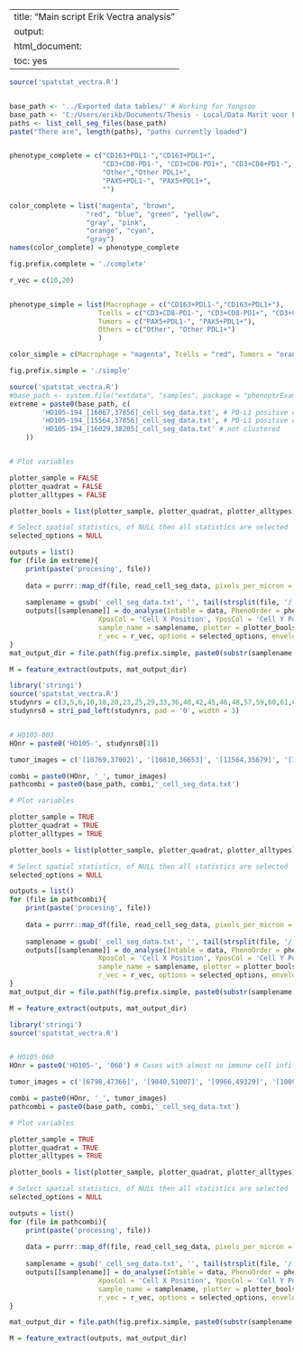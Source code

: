 
---
title: "Main script Erik Vectra analysis"
output:
  html_document:
    toc: yes
---


```r
source('spatstat_vectra.R')


base_path <- '../Exported data tables/' # Working for Yongsoo
base_path <- 'C:/Users/erikb/Documents/Thesis - Local/Data Marit voor Erik Bosch/Erik Bosch/Data complete phenotyping/HO105_Exported data tables/' # working for Erik
paths <- list_cell_seg_files(base_path)
paste("There are", length(paths), "paths currently loaded")


phenotype_complete = c("CD163+PDL1-","CD163+PDL1+",
                       "CD3+CD8-PD1-", "CD3+CD8-PD1+", "CD3+CD8+PD1-", "CD3+CD8+PD1+",
                       "Other","Other PDL1+",
                       "PAX5+PDL1-", "PAX5+PDL1+",
                       "")

color_complete = list("magenta", "brown",
                   "red", "blue", "green", "yellow",
                   "gray", "pink",
                   "orange", "cyan",
                   "gray")
names(color_complete) = phenotype_complete

fig.prefix.complete = './complete'

r_vec = c(10,20)


phenotype_simple = list(Macrophage = c("CD163+PDL1-","CD163+PDL1+"),
                      Tcells = c("CD3+CD8-PD1-", "CD3+CD8-PD1+", "CD3+CD8+PD1-", "CD3+CD8+PD1+"),
                      Tumors = c("PAX5+PDL1-", "PAX5+PDL1+"),
                      Others = c("Other", "Other PDL1+")
                      )

color_simple = c(Macrophage = "magenta", Tcells = "red", Tumors = "orange", Others = "gray")

fig.prefix.simple = './simple'
```


```r
source('spatstat_vectra.R')
#base_path <- system.file("extdata", "samples", package = "phenoptrExamples")
extreme = paste0(base_path, c(
		'HO105-194_[16067,37856]_cell_seg_data.txt', # PD-L1 positive cluster + Tumor cluster
		'HO105-194_[15564,37856]_cell_seg_data.txt', # PD-L1 positive cluster + Tumor cluster
		'HO105-194_[16029,38205]_cell_seg_data.txt' # not clustered
	))


# Plot variables

plotter_sample = FALSE
plotter_quadrat = FALSE
plotter_alltypes = FALSE

plotter_bools = list(plotter_sample, plotter_quadrat, plotter_alltypes)

# Select spatial statistics, of NULL then all statistics are selected
selected_options = NULL

outputs = list()
for (file in extreme){
	print(paste('procesing', file))
    
	data = purrr::map_df(file, read_cell_seg_data, pixels_per_micron = getOption("phenoptr.pixels.per.micron"))
    
  	samplename = gsub('_cell_seg_data.txt', '', tail(strsplit(file, '/')[[1]],1))
	outputs[[samplename]] = do_analyse(Intable = data, PhenoOrder = phenotype_simple, ColsOrder = color_simple,
                      XposCol = 'Cell X Position', YposCol = 'Cell Y Position', PhenoCol = 'Phenotype',
                      sample_name = samplename, plotter = plotter_bools, fig.prefix = fig.prefix.simple, fig.width = 720, fig.height = 720,
                      r_vec = r_vec, options = selected_options, envelope = TRUE)
}
mat_output_dir = file.path(fig.prefix.simple, paste0(substr(samplename,1,9),'_output'))

M = feature_extract(outputs, mat_output_dir)
```

```r
library('stringi')
source('spatstat_vectra.R')
studynrs = c(3,5,6,10,18,20,23,25,29,33,36,40,42,45,46,48,57,59,60,61,62,65,70,73,75,79,80,81,83,85,87,89,95,96,97,98,101,104,106,107,111,113,116,117,120,121,123,124,126,127,128,130,132,135,136,137,138,139,140,141,145,146,149,150,153,156,158,159,160,165,169,170,171,174,176,179,180,181,182,183,184,186,189,191,194,195,196,199,202)
studynrs0 = stri_pad_left(studynrs, pad = '0', width = 3)


# HO105-003
HOnr = paste0('HO105-', studynrs0[1])

tumor_images = c('[10769,37002]', '[10810,36653]', '[11564,35679]', '[11808,35330]', '[12707,36558]', '[12737,35493]', '[13300,37102]', '[14396,36315]')

combi = paste0(HOnr, '_', tumor_images)
pathcombi = paste0(base_path, combi,'_cell_seg_data.txt')

# Plot variables

plotter_sample = TRUE
plotter_quadrat = TRUE
plotter_alltypes = TRUE

plotter_bools = list(plotter_sample, plotter_quadrat, plotter_alltypes)

# Select spatial statistics, of NULL then all statistics are selected
selected_options = NULL

outputs = list()
for (file in pathcombi){
	print(paste('procesing', file))
    
	data = purrr::map_df(file, read_cell_seg_data, pixels_per_micron = getOption("phenoptr.pixels.per.micron"))
    
  	samplename = gsub('_cell_seg_data.txt', '', tail(strsplit(file, '/')[[1]],1))
	outputs[[samplename]] = do_analyse(Intable = data, PhenoOrder = phenotype_simple, ColsOrder = color_simple,
                      XposCol = 'Cell X Position', YposCol = 'Cell Y Position', PhenoCol = 'Phenotype',
                      sample_name = samplename, plotter = plotter_bools, fig.prefix = fig.prefix.simple, fig.width = 720, fig.height = 720,
                      r_vec = r_vec, options = selected_options, envelope = TRUE)
}
mat_output_dir = file.path(fig.prefix.simple, paste0(substr(samplename,1,9),'_output'))

M = feature_extract(outputs, mat_output_dir)
```

```r
library('stringi')
source('spatstat_vectra.R')


# HO105-060
HOnr = paste0('HO105-', '060') # Cases with almost no immune cell infiltrate: HO105-060, HO105-062, HO105-065, HO105-184

tumor_images = c('[6798,47366]', '[9840,51007]', '[9966,49329]', '[10096,48980]', '[10432,49613]', '[19089,49960]', '[19134,52452]', '[19240,52103]', '[19619,49726]', '[19814,50933]', '[20215,51282]', '[20791,50292]')

combi = paste0(HOnr, '_', tumor_images)
pathcombi = paste0(base_path, combi,'_cell_seg_data.txt')

# Plot variables

plotter_sample = TRUE
plotter_quadrat = TRUE
plotter_alltypes = TRUE

plotter_bools = list(plotter_sample, plotter_quadrat, plotter_alltypes)

# Select spatial statistics, of NULL then all statistics are selected
selected_options = NULL

outputs = list()
for (file in pathcombi){
	print(paste('procesing', file))
    
	data = purrr::map_df(file, read_cell_seg_data, pixels_per_micron = getOption("phenoptr.pixels.per.micron"))
    
  	samplename = gsub('_cell_seg_data.txt', '', tail(strsplit(file, '/')[[1]],1))
	outputs[[samplename]] = do_analyse(Intable = data, PhenoOrder = phenotype_simple, ColsOrder = color_simple,
                      XposCol = 'Cell X Position', YposCol = 'Cell Y Position', PhenoCol = 'Phenotype',
                      sample_name = samplename, plotter = plotter_bools, fig.prefix = fig.prefix.simple, fig.width = 720, fig.height = 720,
                      r_vec = r_vec, options = selected_options, envelope = TRUE)
}

mat_output_dir = file.path(fig.prefix.simple, paste0(substr(samplename,1,9),'_output'))

M = feature_extract(outputs, mat_output_dir)

```
